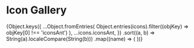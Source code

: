 

<Meta title="Global/Iconography" />

# Icon Gallery

<IconGallery>
  {Object.keys({
    ...Object.fromEntries(
      Object.entries(icons).filter((objKey) => objKey[0] !== 'iconsAnt')
    ),
    ...icons.iconsAnt,
  })
    .sort((a, b) => String(a).localeCompare(String(b)))
    .map((name) => (
      <IconItem name={name} key={name}>
        <IconExample icon={name} fill="#2e3240" size={30} />
      </IconItem>
    ))}
</IconGallery>
